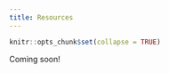 ```yaml
---
title: Resources
---
```


```r
knitr::opts_chunk$set(collapse = TRUE)
```

Coming soon!